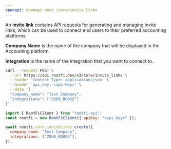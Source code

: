 ```yaml
---
openapi: openapi post /core/invite_links
---
```


An **invite link** contains API requests for generating and managing invite links, which can be used to connect end users to their preferred accounting platforms.

**Company Name** is the name of the company that will be displayed in the Accounting platform.

**Integration** is the name of the integration that you want to connect to.

<RequestExample>

```bash cURL
curl --request POST \
  --url https://api.rootfi.dev/v3/core/invite_links \
  --header 'Content-Type: application/json' \
  --header 'api_key: <api-key>' \
  --data '{
  "company_name": "Test Company",
  "integrations": ["ZOHO_BOOKS"]
}'
```

```javascript NodeJS
import { RootFiClient } from "rootfi-api";
const rootfi = new RootFiClient({ apiKey: "<api_key>" });

await rootfi.core.inviteLinks.create({
  company_name: "Test Company",
  integrations: ["ZOHO_BOOKS"],
});
```

</RequestExample>
